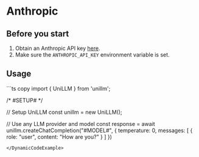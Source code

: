
# Anthropic

## Before you start

1. Obtain an Anthropic API key [here](https://console.anthropic.com/account/keys).
2. Make sure the `ANTHROPIC_API_KEY` environment variable is set.

## Usage

<DynamicCodeExample defaultLLM="anthropic/claude-2" allowedProvider="anthropic">
```ts copy
import { UniLLM } from 'unillm';

/*
  #SETUP#
*/

// Setup UniLLM
const unillm = new UniLLM();

// Use any LLM provider and model
const response = await unillm.createChatCompletion("#MODEL#", {
  temperature: 0,
  messages: [
    {
      role: "user",
      content: "How are you?"
    }
  ]
})
```
</DynamicCodeExample>